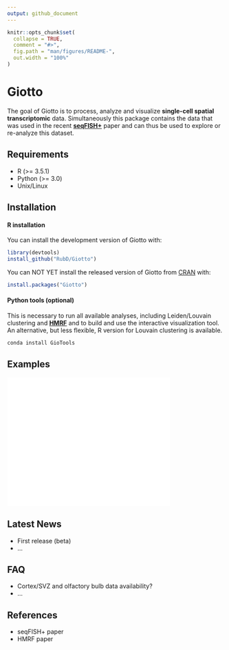 ```yaml
---
output: github_document
---
```


<!-- README.md is generated from README.Rmd. Please edit that file -->

```r
knitr::opts_chunk$set(
  collapse = TRUE,
  comment = "#>",
  fig.path = "man/figures/README-",
  out.width = "100%"
)
```
# Giotto

<!-- badges: start -->
<!-- badges: end -->

The goal of Giotto is to process, analyze and visualize **single-cell spatial transcriptomic** data. Simultaneously this package contains the data that was used in the recent [**seqFISH+**](https://www.nature.com/articles/s41586-019-1049-y) paper and can thus be used to explore or re-analyze this dataset.

## Requirements

- R (>= 3.5.1)
- Python (>= 3.0)
- Unix/Linux


## Installation

#### R installation

You can install the development version of Giotto with:

``` r
library(devtools)
install_github("RubD/Giotto")
```

You can NOT YET install the released version of Giotto from [CRAN](https://CRAN.R-project.org) with:

``` r
install.packages("Giotto")
```

#### Python tools (optional)  
This is necessary to run all available analyses, including Leiden/Louvain clustering and [**HMRF**](http://www.nature.com/articles/nbt.4260) and to build and use the interactive visualization tool. An alternative, but less flexible, R version for Louvain clustering is available.

``` python
conda install GioTools
```




## Examples

[![Cortex](./inst/images/cortex_image_summary.pdf){width=10cm}](./inst/examples/mouse_cortex_svz/mouse_cortex_example.md)
[![OB](./inst/images/OB_image_summary.pdf){width=10cm}](./inst/examples/mouse_cortex_svz/mouse_olfactory_bulb_example.md)



## Latest News

- First release (beta)
- ...


## FAQ  

- Cortex/SVZ and olfactory bulb data availability?
- ...  


## References

- seqFISH+ paper 
- HMRF paper




